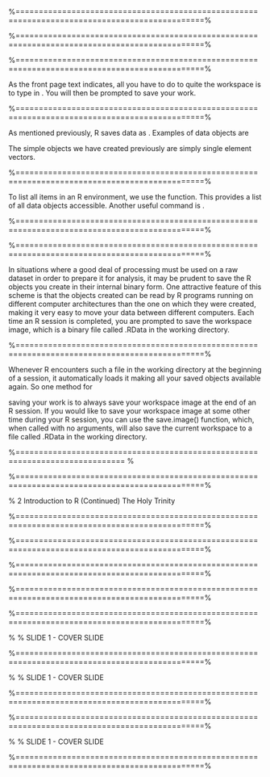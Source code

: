 
 %==============================================================================================%

 \begin{figure}
 \centering
 \includegraphics[width=1.2\linewidth]{images/workingdir}
 
 \end{figure}
 

 

 %==============================================================================================%

 \frametitle{1.13 Coming Unstuck}
 \Large
 \begin{itemize}
 \item  If you are having trouble with a piece of code that is currently compiling , all you have to do is press ESC, just like many other computing environments.
 \end{itemize}  

 %==============================================================================================%

 \frametitle{1.14 Quitting the R environment}
 As the front page text indicates, all you have to do to quite the workspace is to type in \texttt{q()}.
 You will then be prompted to save your work.

 %==============================================================================================%

 \frametitle{1.15 Data Objects}
 As mentioned previously, R saves data as \textbf{objects}. Examples of data objects are
 \begin{itemize}
 \item Vectors
 \item Lists
 \item Dataframes
 \item Matrices
 \end{itemize}
 The simple objects we have created previously are simply single element vectors.

 %==============================================================================================%

 \frametitle{1.16 Listing all items in a workspace}
 To list all items in an R environment, we use the \texttt{ls()} function. This provides a list of all data
 objects accessible. Another useful command is \texttt{objects()}.
 \begin{figure}
 \centering
 \includegraphics[width=1.2\linewidth]{images/ObjectsList}
 %\caption{}
 %\label{fig:ObjectsList}
 \end{figure}
 

 %==============================================================================================%

 \frametitle{1.17 Removing items}
 \begin{itemize}
 \item Sometimes it is desirable to save a subset of your workspace instead of the entire workspace.
 \item One option is to use the \texttt{rm()} function to remove unwanted objects right before exiting your R
 session; another possibility is to use the \texttt{save()} function.
 \end{itemize}

 
 
 
 %==============================================================================================%

 \frametitle{1.19 Saving and Loading R Data Objects}
 In situations where a good deal of processing must be used on a raw dataset in order to prepare
 it for analysis, it may be prudent to save the R objects you create in their internal binary form.
 One attractive feature of this scheme is that the objects created can be read by R programs
 running on different computer architectures than the one on which they were created, making it
 very easy to move your data between different computers. Each time an R session is completed,
 you are prompted to save the workspace image, which is a binary file called .RData in the
 working directory.

 %==============================================================================================%

 Whenever R encounters such a file in the working directory at the beginning of a session,
 it automatically loads it making all your saved objects available again. So one method for
 
 saving your work is to always save your workspace image at the end of an R session. If you
 would like to save your workspace image at some other time during your R session, you can use
 the save.image() function, which, when called with no arguments, will also save the current
 workspace to a file called .RData in the working directory.
 

 %============================================================================= %

 \frametitle{Introduction to R (Continued) }
 \begin{itemize}
 \item[2.1] Three particularly useful commands    
 \item[2.2] Changing GUI options     
 \item[2.3] Colours      
 \item[2.4] Use of the Semi-Colon Operator     
 \item[2.5] The \texttt{apropos()} Function     
 \item[2.6] History       
 \item[2.7] The \texttt{sessionInfo()} Function     
 \item[2.8] Time and date functions     
 \item[2.9] Logical States      
 \item[2.10] Missing Data      
 \item[2.11] Files in the Working Directory     
 \end{itemize}

 
 %==============================================================================================%

 %    2 Introduction to R (Continued)
 \frametitle{2.1 Some particularly useful commands}
 
 
 The Holy Trinity
 \begin{itemize}
 \item \texttt{help()}
 \item \texttt{summary()}
 \item \texttt{help.start()}
 \item \texttt{apropos()}
 \end{itemize}
 

 %==============================================================================================%

 \frametitle{2.2 Changing GUI options}
 \begin{itemize}
 \item We can change the GUI options using the GUI preferences option on the Edit menu.
 \item  (Important
 when teaching R) 
 \item A demonstration will be done in class.
 \end{itemize}
 

 %==============================================================================================%

 \frametitle{2.3 Colours}
 \begin{itemize}
 \item R supported a massive number of colours.
 \item Type in colours() (or colors()) to see what colours
 are supported.
 \end{itemize}

 

 \begin{figure}
 \centering
 \includegraphics[width=1.2\linewidth]{images/Rcolours}
 %\caption{}
 %\label{fig:Rcolours}
 \end{figure}
 

 
  %==============================================================================================%

 \frametitle{2.4 Use of the Semi-Colon Operator}
 \begin{itemize}
 \item The semi-colon operator at the end of each line of code is not necessary in general, but using it
 overcomes errors due to copying and pasting from document soft copies. 
 \item It is also useful for compacting multiple short statements onto a single line.
 \item In other programming
 languages, such as Octave, using the semicolon in this way has a distinct purpose.
 \end{itemize}

 %==============================================================================================%

 \frametitle{2.5 The \texttt{apropos()} Function}
 \begin{itemize}
 \item This function is very useful for determining what functions are available for a particular topic,
 although the process requires a great deal of trial and error. 
 \item Suppose we are looking for a
 command to print out the session information. 
 \item We would use a very short string (e.g. \textbf{essio})
 that would plausibly be part of useful function names.
 \end{itemize}

 
 %==============================================================================================%

 % % SLIDE 1 - COVER SLIDE
 \begin{figure}
 \centering
 \includegraphics[width=1.2\linewidth]{images/Rapropos1}       
 \end{figure}
   
 %==============================================================================================%

 % % SLIDE 1 - COVER SLIDE
 \begin{figure}
 \centering
 \includegraphics[width=1.2\linewidth]{images/Rapropos2}       
 \end{figure}
   
 %==============================================================================================%

 \frametitle{2.6 History}
 \begin{itemize}
 \item The command \texttt{history()} is used to obtain the last 25 commands used by \texttt{R}.
 \item 25 is the default number, you can specify another number.
 \end{itemize}
 
 

 %==============================================================================================%

 % % SLIDE 1 - COVER SLIDE
 \begin{figure}
 \centering
 \includegraphics[width=1.2\linewidth]{images/Rhistory}        
 \end{figure}
   
 %==============================================================================================%
